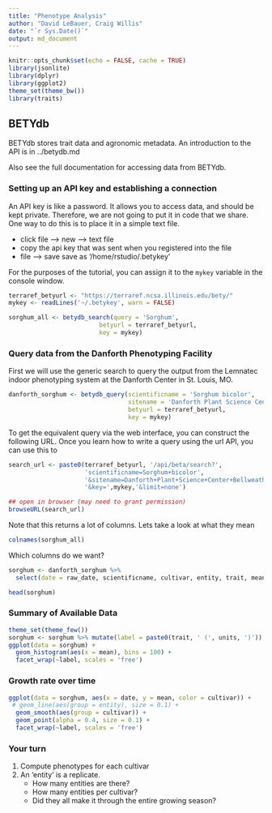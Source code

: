 ```yaml
---
title: "Phenotype Analysis"
author: "David LeBauer, Craig Willis"
date: "`r Sys.Date()`"
output: md_document
---
```


```r
knitr::opts_chunk$set(echo = FALSE, cache = TRUE)
library(jsonlite)
library(dplyr)
library(ggplot2)
theme_set(theme_bw())
library(traits)
```


## BETYdb

BETYdb stores trait data and agronomic metadata. An introduction to the API is in ../betydb.md

Also see the full documentation for accessing data from BETYdb. 


### Setting up an API key and establishing a connection

An API key is like a password. It allows you to access data, and should be kept private. Therefore, we are not going to put it in code that we share. One way to do this is to place it in a simple text file. 

* click file --> new --> text file
* copy the api key that was sent when you registered into the file
* file --> save save as '/home/rstudio/.betykey'

For the purposes of the tutorial, you can assign it to the `mykey` variable in the console window.

```r

terraref_betyurl <- "https://terraref.ncsa.illinois.edu/bety/"
mykey <- readLines('~/.betykey', warn = FALSE)

sorghum_all <- betydb_search(query = 'Sorghum', 
                         betyurl = terraref_betyurl, 
                         key = mykey) 

```

### Query data from the Danforth Phenotyping Facility

First we will use the generic search to query the output from the Lemnatec indoor phenotyping system at the Danforth Center in St. Louis, MO.

```r

danforth_sorghum <- betydb_query(scientificname = 'Sorghum bicolor', 
                                 sitename = 'Danforth Plant Science Center Bellweather Phenotyping Facility',
                                 betyurl = terraref_betyurl, 
                                 key = mykey)

```

To get the equivalent query via the web interface, you can construct the following URL. Once you learn how to write a query using the url API, you can use this to  

```r
search_url <- paste0(terraref_betyurl, '/api/beta/search?',
                     'scientificname=Sorghum+bicolor',
                     '&sitename=Danforth+Plant+Science+Center+Bellweather+Phenotyping+Facility',
                     '&key=',mykey,'&limit=none')

## open in browser (may need to grant permission)
browseURL(search_url)

```


Note that this returns a lot of columns. Lets take a look at what they mean

```r

colnames(sorghum_all)

```

Which columns do we want?



```r
sorghum <- danforth_sorghum %>% 
  select(date = raw_date, scientificname, cultivar, entity, trait, mean, units)

head(sorghum)

```

### Summary of Available Data

```r
theme_set(theme_few())
sorghum <- sorghum %>% mutate(label = paste0(trait, ' (', units, ')'))
ggplot(data = sorghum) + 
  geom_histogram(aes(x = mean), bins = 100) + 
  facet_wrap(~label, scales = 'free') 


```


### Growth rate over time

```r

ggplot(data = sorghum, aes(x = date, y = mean, color = cultivar)) +
 # geom_line(aes(group = entity), size = 0.1) +
  geom_smooth(aes(group = cultivar)) +
  geom_point(alpha = 0.4, size = 0.1) +
  facet_wrap(~label, scales = 'free')
```

### Your turn

1. Compute phenotypes for each cultivar
2. An 'entity' is a replicate. 
   * How many entities are there? 
   * How many entities per cultivar? 
   * Did they all make it through the entire growing season?